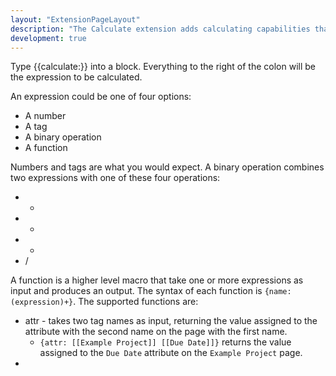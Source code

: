 ```yaml
---
layout: "ExtensionPageLayout"
description: "The Calculate extension adds calculating capabilities that will hopefully one day be integrated with calc!"
development: true
---
```


Type {{calculate:}} into a block. Everything to the right of the colon will be the expression to be calculated.

An expression could be one of four options:
- A number
- A tag
- A binary operation
- A function

Numbers and tags are what you would expect. A binary operation combines two expressions with one of these four operations:
- +
- -
- *
- /

A function is a higher level macro that take one or more expressions as input and produces an output. The syntax of each function is `{name:(expression)+}`. The supported functions are:
- attr - takes two tag names as input, returning the value assigned to the attribute with the second name on the page with the first name.
    - `{attr: [[Example Project]] [[Due Date]]}` returns the value assigned to the `Due Date` attribute on the `Example Project` page.
- 
